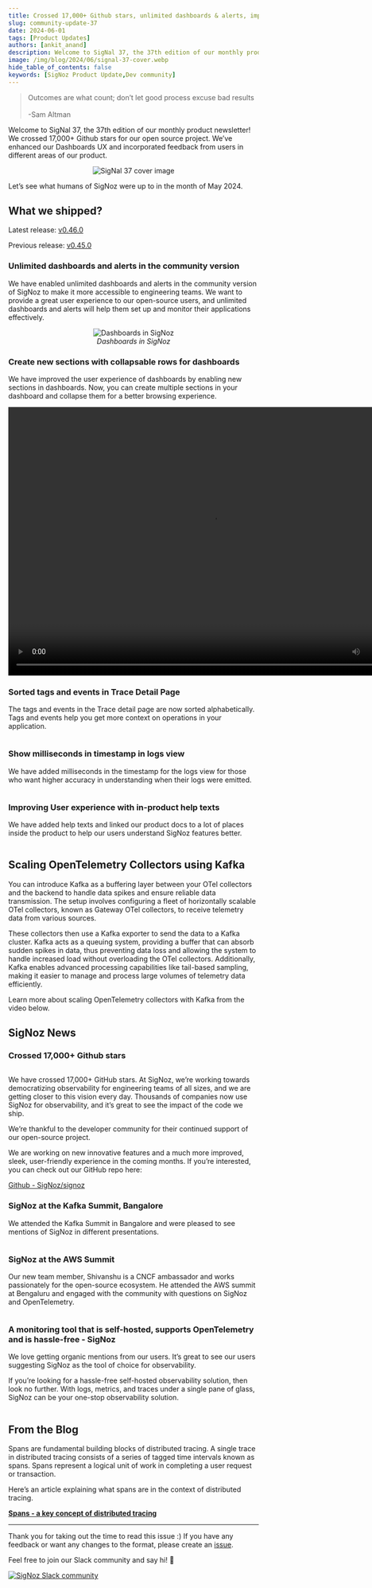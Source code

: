 ```yaml
---
title: Crossed 17,000+ Github stars, unlimited dashboards & alerts, improved user experience - SigNal 37
slug: community-update-37
date: 2024-06-01
tags: [Product Updates]
authors: [ankit_anand]
description: Welcome to SigNal 37, the 37th edition of our monthly product newsletter! We crossed 17,000+ Github stars for our open source project. We’ve enhanced our Dashboards UX and incorporated feedback from users in different areas of our...
image: /img/blog/2024/06/signal-37-cover.webp
hide_table_of_contents: false
keywords: [SigNoz Product Update,Dev community]
---
```


<head>
   <link rel="canonical" href="https://signoz.io/blog/community-update-37/"/>
</head>

> Outcomes are what count; don’t let good process excuse bad results<br></br>
> -Sam Altman

Welcome to SigNal 37, the 37th edition of our monthly product newsletter! We crossed 17,000+ Github stars for our open source project. We’ve enhanced our Dashboards UX and incorporated feedback from users in different areas of our product.

<figure data-zoomable align='center'>
    <img className="box-shadowed-image" src="/img/blog/2024/06/signal-37-cover.webp" alt="SigNal 37 cover image"/>
</figure>

Let’s see what humans of SigNoz were up to in the month of May 2024.

## What we shipped?

Latest release: <a href = "https://github.com/ezeslucky/monitrix.git/signoz/releases/tag/v0.46.0" rel="noopener noreferrer nofollow" target="_blank" >v0.46.0</a>

Previous release: <a href = "https://github.com/ezeslucky/monitrix.git/signoz/releases/tag/v0.45.0" rel="noopener noreferrer nofollow" target="_blank" >v0.45.0</a>

### Unlimited dashboards and alerts in the community version

We have enabled unlimited dashboards and alerts in the community version of SigNoz to make it more accessible to engineering teams. We want to provide a great user experience to our open-source users, and unlimited dashboards and alerts will help them set up and monitor their applications effectively.

<figure data-zoomable align='center'>
    <img className="box-shadowed-image" src="/img/blog/2024/06/signal-37-dashboards.webp" alt="Dashboards in SigNoz"/>
    <figcaption><i>Dashboards in SigNoz</i></figcaption>
</figure>


### Create new sections with collapsable rows for dashboards

We have improved the user experience of dashboards by enabling new sections in dashboards. Now, you can create multiple sections in your dashboard and collapse them for a better browsing experience.

<video width="820" height="540" controls>
   <source src="/img/blog/2024/06/signal-37-collapsable-dashboard.qt" type="video/mp4"/>
   Your browser does not support the video tag.
</video>

### Sorted tags and events in Trace Detail Page

The tags and events in the Trace detail page are now sorted alphabetically. Tags and events help you get more context on operations in your application.

<figure data-zoomable align='center'>
    <img className="box-shadowed-image" src="/img/blog/2024/06/signal-37-sorted-tags.webp" alt=""/>
    <figcaption><i></i></figcaption>
</figure>

### Show milliseconds in timestamp in logs view

We have added milliseconds in the timestamp for the logs view for those who want higher accuracy in understanding when their logs were emitted.

<figure data-zoomable align='center'>
    <img className="box-shadowed-image" src="/img/blog/2024/06/signal-37-millisec-timestamp.webp" alt=""/>
    <figcaption><i></i></figcaption>
</figure>


### Improving User experience with in-product help texts

We have added help texts and linked our product docs to a lot of places inside the product to help our users understand SigNoz features better.

<figure data-zoomable align='center'>
    <img className="box-shadowed-image" src="/img/blog/2024/06/signal-37-in-ui-text.webp" alt=""/>
    <figcaption><i></i></figcaption>
</figure>


## Scaling OpenTelemetry Collectors using Kafka

You can introduce Kafka as a buffering layer between your OTel collectors and the backend to handle data spikes and ensure reliable data transmission. The setup involves configuring a fleet of horizontally scalable OTel collectors, known as Gateway OTel collectors, to receive telemetry data from various sources. 

These collectors then use a Kafka exporter to send the data to a Kafka cluster. Kafka acts as a queuing system, providing a buffer that can absorb sudden spikes in data, thus preventing data loss and allowing the system to handle increased load without overloading the OTel collectors. Additionally, Kafka enables advanced processing capabilities like tail-based sampling, making it easier to manage and process large volumes of telemetry data efficiently.

Learn more about scaling OpenTelemetry collectors with Kafka from the video below.

<YouTube id="aSeDNYtXj9c" mute={false} />


## SigNoz News

### Crossed 17,000+ Github stars

<figure data-zoomable align='center'>
    <img className="box-shadowed-image" src="/img/blog/2024/06/signal-37-github-stars-17k.webp" alt=""/>
    <figcaption><i></i></figcaption>
</figure>


We have crossed 17,000+ GitHub stars. At SigNoz, we’re working towards democratizing observability for engineering teams of all sizes, and we are getting closer to this vision every day. Thousands of companies now use SigNoz for observability, and it’s great to see the impact of the code we ship. 

We’re thankful to the developer community for their continued support of our open-source project. 

We are working on new innovative features and a much more improved, sleek, user-friendly experience in the coming months. If you’re interested, you can check out our GitHub repo here:

<a href = "https://github.com/ezeslucky/monitrix.git/signoz/" rel="noopener noreferrer nofollow" target="_blank" >Github - SigNoz/signoz</a>


### SigNoz at the Kafka Summit, Bangalore

We attended the Kafka Summit in Bangalore and were pleased to see mentions of SigNoz in different presentations.

<figure data-zoomable align='center'>
    <img className="box-shadowed-image" src="/img/blog/2024/06/signal-37-kafka-summit.webp" alt=""/>
    <figcaption><i></i></figcaption>
</figure>


### SigNoz at the AWS Summit

Our new team member, Shivanshu is a CNCF ambassador and works passionately for the open-source ecosystem. He attended the AWS summit at Bengaluru and engaged with the community with questions on SigNoz and OpenTelemetry.

<figure data-zoomable align='center'>
    <img className="box-shadowed-image" src="/img/blog/2024/06/signal-37-aws-summit.webp" alt=""/>
    <figcaption><i></i></figcaption>
</figure>


### A monitoring tool that is self-hosted, supports OpenTelemetry and is  hassle-free - SigNoz

We love getting organic mentions from our users. It’s great to see our users suggesting SigNoz as the tool of choice for observability.

If you’re looking for a hassle-free self-hosted observability solution, then look no further. With logs, metrics, and traces under a single pane of glass, SigNoz can be your one-stop observability solution.

<figure data-zoomable align='center'>
    <img className="box-shadowed-image" src="/img/blog/2024/06/signal-37-reddit.webp" alt=""/>
    <figcaption><i></i></figcaption>
</figure>


## From the Blog

Spans are fundamental building blocks of distributed tracing. A single trace in distributed tracing consists of a series of tagged time intervals known as spans. Spans represent a logical unit of work in completing a user request or transaction.

Here’s an article explaining what spans are in the context of distributed tracing.

[**Spans - a key concept of distributed tracing**](https://signoz.io/blog/distributed-tracing-span/)

---

Thank you for taking out the time to read this issue :) If you have any feedback or want any changes to the format, please create an <a href = "https://github.com/ezeslucky/monitrix.git/signoz/issues" rel="noopener noreferrer nofollow" target="_blank" >issue</a>.

Feel free to join our Slack community and say hi! 👋

[![SigNoz Slack community](/img/blog/common/join_slack_cta.webp)](https://signoz.io/slack)
